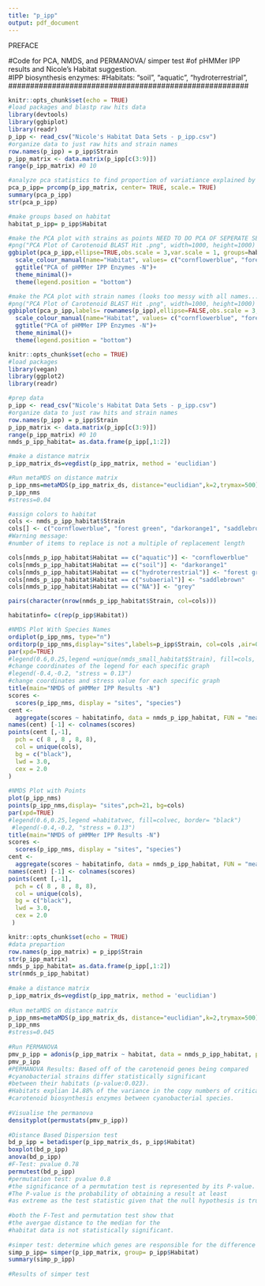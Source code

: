 ```yaml
---
title: "p_ipp"
output: pdf_document
---
```


#################### PREFACE ##########################
#Code for PCA, NMDS, and PERMANOVA/ simper test 
#of pHMMer IPP results and Nicole's Habitat suggestion.  
#IPP biosynthesis enzymes: 
#Habitats: "soil", "aquatic", "hydroterrestrial", 
#######################################################

```r
knitr::opts_chunk$set(echo = TRUE)
#load packages and blastp raw hits data 
library(devtools)
library(ggbiplot)
library(readr)
p_ipp <- read_csv("Nicole's Habitat Data Sets - p_ipp.csv")
#organize data to just raw hits and strain names 
row.names(p_ipp) = p_ipp$Strain
p_ipp_matrix <- data.matrix(p_ipp[c(3:9)])
range(p_ipp_matrix) #0 10

#analyze pca statistics to find proportion of variatiance explained by each gene 
pca_p_ipp= prcomp(p_ipp_matrix, center= TRUE, scale.= TRUE)
summary(pca_p_ipp)
str(pca_p_ipp)

#make groups based on habitat
habitat_p_ipp= p_ipp$Habitat
```

```r
#make the PCA plot with strains as points NEED TO DO PCA OF SEPERATE SETS OF GENES 
#png("PCA Plot of Carotenoid BLAST Hit .png", width=1000, height=1000)
ggbiplot(pca_p_ipp,ellipse=TRUE,obs.scale = 3,var.scale = 1, groups=habitat_p_ipp) +
  scale_colour_manual(name="Habitat", values= c("cornflowerblue", "forest green", "darkorange1", "saddlebrown"))+
  ggtitle("PCA of pHMMer IPP Enzymes -N")+
  theme_minimal()+
  theme(legend.position = "bottom")

#make the PCA plot with strain names (looks too messy with all names...)
#png("PCA Plot of Carotenoid BLAST Hit .png", width=1000, height=1000)
ggbiplot(pca_p_ipp,labels= rownames(p_ipp),ellipse=FALSE,obs.scale = 3,var.scale = 1, groups=habitat_p_ipp) +
  scale_colour_manual(name="Habitat", values= c("cornflowerblue", "forest green", "darkorange1", "saddlebrown"))+
  ggtitle("PCA of pHMMer IPP Enzymes -N")+
  theme_minimal()+
  theme(legend.position = "bottom")
```

```r
knitr::opts_chunk$set(echo = TRUE)
#load packages 
library(vegan)
library(ggplot2)
library(readr)

#prep data
p_ipp <- read_csv("Nicole's Habitat Data Sets - p_ipp.csv")
#organize data to just raw hits and strain names 
row.names(p_ipp) = p_ipp$Strain
p_ipp_matrix <- data.matrix(p_ipp[c(3:9)])
range(p_ipp_matrix) #0 10
nmds_p_ipp_habitat= as.data.frame(p_ipp[,1:2])

#make a distance matrix
p_ipp_matrix_ds=vegdist(p_ipp_matrix, method = 'euclidian')

#Run metaMDS on distance matrix
p_ipp_nms=metaMDS(p_ipp_matrix_ds, distance="euclidian",k=2,trymax=500)
p_ipp_nms
#stress=0.04

#assign colors to habitat
cols <- nmds_p_ipp_habitat$Strain
cols[] <- c("cornflowerblue", "forest green", "darkorange1", "saddlebrown","grey" )
#Warning message:
#number of items to replace is not a multiple of replacement length

cols[nmds_p_ipp_habitat$Habitat == c("aquatic")] <- "cornflowerblue"
cols[nmds_p_ipp_habitat$Habitat == c("soil")] <- "darkorange1"
cols[nmds_p_ipp_habitat$Habitat == c("hydroterrestrial")] <- "forest green"
cols[nmds_p_ipp_habitat$Habitat == c("subaerial")] <- "saddlebrown"
cols[nmds_p_ipp_habitat$Habitat == c("NA")] <- "grey"

pairs(character(nrow(nmds_p_ipp_habitat$Strain, col=cols)))

habitatinfo= c(rep(p_ipp$Habitat))
```

```r
#NMDS Plot With Species Names 
ordiplot(p_ipp_nms, type="n")
orditorp(p_ipp_nms,display="sites",labels=p_ipp$Strain, col=cols ,air=0.00025)
par(xpd=TRUE)
#legend(0.6,0.25,legend =unique(nmds_small_habitat$Strain), fill=cols, border= "black")
#change coordinates of the legend for each specific graph
#legend(-0.4,-0.2, "stress = 0.13") 
#change coordinates and stress value for each specific graph
title(main="NMDS of pHMMer IPP Results -N")
scores <-
  scores(p_ipp_nms, display = "sites", "species")
cent <-
  aggregate(scores ~ habitatinfo, data = nmds_p_ipp_habitat, FUN = "mean")
names(cent) [-1] <- colnames(scores)
points(cent [,-1],
  pch = c( 8 , 8 , 8, 8),
  col = unique(cols),
  bg = c("black"),
  lwd = 3.0,
  cex = 2.0
)
                
#NMDS Plot with Points
plot(p_ipp_nms)
points(p_ipp_nms,display= "sites",pch=21, bg=cols) 
par(xpd=TRUE)
#legend(0.6,0.25,legend =habitatvec, fill=colvec, border= "black")
 #legend(-0.4,-0.2, "stress = 0.13") 
title(main="NMDS of pHMMer IPP Results -N")
scores <-
  scores(p_ipp_nms, display = "sites", "species")
cent <-
  aggregate(scores ~ habitatinfo, data = nmds_p_ipp_habitat, FUN = "mean")
names(cent) [-1] <- colnames(scores)
points(cent [,-1],
  pch = c( 8 , 8 , 8, 8),
  col = unique(cols),
  bg = c("black"),
  lwd = 3.0,
  cex = 2.0
 )

```

```r
knitr::opts_chunk$set(echo = TRUE)
#data prepartion 
row.names(p_ipp_matrix) = p_ipp$Strain
str(p_ipp_matrix)
nmds_p_ipp_habitat= as.data.frame(p_ipp[,1:2])
str(nmds_p_ipp_habitat)
                
#make a distance matrix
p_ipp_matrix_ds=vegdist(p_ipp_matrix, method = 'euclidian')
                
#Run metaMDS on distance matrix
p_ipp_nms=metaMDS(p_ipp_matrix_ds, distance="euclidian",k=2,trymax=500)
p_ipp_nms
#stress=0.045
                
#Run PERMANOVA
pmv_p_ipp = adonis(p_ipp_matrix ~ habitat, data = nmds_p_ipp_habitat, permutations = 999, method = 'euclidean')
pmv_p_ipp
#PERMANOVA Results: Based off of the carotenoid genes being compared
#cyanobacterial strains differ statistically significant 
#between their habitats (p-value:0.023).
#Habitats explian 14.88% of the variance in the copy numbers of critical 
#carotenoid biosynthesis enzymes between cyanobacterial species. 
                
#Visualise the permanova
densityplot(permustats(pmv_p_ipp))
                
#Distance Based Dispersion test 
bd_p_ipp = betadisper(p_ipp_matrix_ds, p_ipp$Habitat)
boxplot(bd_p_ipp)
anova(bd_p_ipp) 
#F-Test: pvalue 0.78
permutest(bd_p_ipp)
#permutation test: pvalue 0.8
#the significance of a permutation test is represented by its P-value. 
#The P-value is the probability of obtaining a result at least 
#as extreme as the test statistic given that the null hypothesis is true. 
                
#both the F-Test and permutation test show that 
#the avergae distance to the median for the 
#habitat data is not statistically significant. 
                
#simper test: determine which genes are responsible for the difference between 2 compared habiatat groups 
simp_p_ipp= simper(p_ipp_matrix, group= p_ipp$Habitat)
summary(simp_p_ipp)
                
#Results of simper test
```